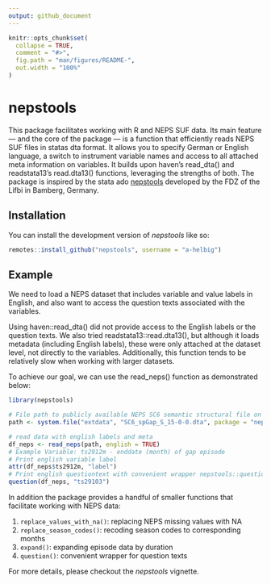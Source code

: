```yaml
---
output: github_document
---
```


<!-- README.md is generated from README.Rmd. Please edit that file -->

```r
knitr::opts_chunk$set(
  collapse = TRUE,
  comment = "#>",
  fig.path = "man/figures/README-",
  out.width = "100%"
)
```

# nepstools

<!-- badges: start -->
<!-- badges: end -->

This package facilitates working with R and NEPS SUF data. Its main feature — and the core of the package — is a function that efficiently reads NEPS SUF files in statas dta format. It allows you to specify German or English language, a switch to instrument variable names and access to all attached meta information on variables. It builds upon haven’s read_dta() and readstata13’s read.dta13() functions, leveraging the strengths of both. The package is inspired by the stata ado [nepstools](https://www.neps-data.de/Datenzentrum/Forschungsdaten/Datentools-f%C3%BCr-Stata) developed by the FDZ of the Lifbi in Bamberg, Germany.

## Installation

You can install the development version of *nepstools* like so:

``` r
remotes::install_github("nepstools", username = "a-helbig")
```

## Example

We need to load a NEPS dataset that includes variable and value labels in English, and also want to access the question texts associated with the variables.

Using haven::read_dta() did not provide access to the English labels or the question texts. We also tried readstata13::read.dta13(), but although it loads metadata (including English labels), these were only attached at the dataset level, not directly to the variables. Additionally, this function tends to be relatively slow when working with larger datasets.

To achieve our goal, we can use the read_neps() function as demonstrated below:

```r
library(nepstools)

# File path to publicly available NEPS SC6 semantic structural file on gaps in lifecourse that is included in this package
path <- system.file("extdata", "SC6_spGap_S_15-0-0.dta", package = "nepstools")

# read data with english labels and meta
df_neps <- read_neps(path, english = TRUE)
# Example Variable: ts2912m - enddate (month) of gap episode
# Print english variable label 
attr(df_neps$ts2912m, "label")
# Print english questiontext with convenient wrapper nepstools::question()
question(df_neps, "ts29103")

```

In addition the package provides a handful of smaller functions that facilitate working with NEPS data:

  1. `replace_values_with_na()`: replacing NEPS missing values with NA
  2. `replace_season_codes()`: recoding season codes to corresponding months
  3. `expand()`: expanding episode data by duration
  4. `question()`: convenient wrapper for question texts

For more details, please checkout the *nepstools* vignette.
